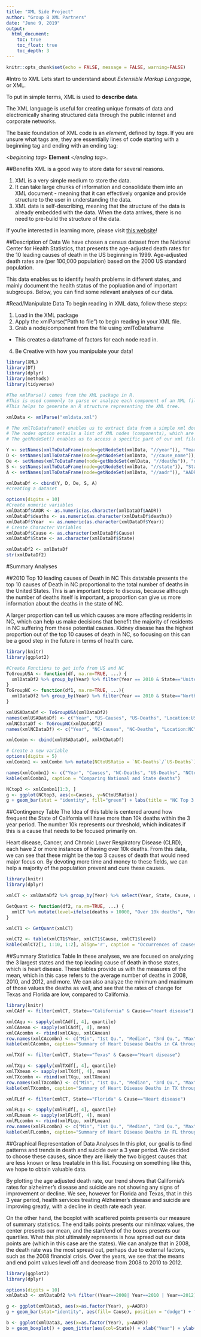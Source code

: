 ```yaml
---
title: "XML Side Project"
author: "Group B XML Partners"
date: "June 9, 2019"
output: 
  html_document:  
    toc: true  
    toc_float: true  
    toc_depth: 3  
---
```


```r
knitr::opts_chunk$set(echo = FALSE, message = FALSE, warning=FALSE)
```

#Intro to XML
Lets start to understand about *Extensible Markup Language*, or XML. 

To put in simple terms, XML is used to **describe data**. 

The XML language is useful for creating unique formats of data and electronically sharing structured data through the public internet and corporate networks. 

The basic foundation of XML code is an *element*, defined by *tags*. If you are unsure what tags are, they are essentially lines of code starting with a beginning tag and ending with an ending tag:

<*beginning tag*> **Element** <*/ending tag*>. 

##Benefits
XML is a good way to store data for several reasons. 

1. XML is a very simple medium to store the data. 
2. It can take large chunks of information and consolidate them into an XML document - meaning that it can effectively organize and provide structure to the user in understanding the data.  
3. XML data is self-describing, meaning that the structure of the data is already embedded with the data. When the data arrives, there is no need to pre-build the structure of the data.

If you're interested in learning more, please visit [this website](https://searchmicroservices.techtarget.com/definition/XML-Extensible-Markup-Language)!

##Description of Data
We have chosen a census dataset from the National Center for Health Statistics, that presents the age-adjusted death rates for the 10 leading causes of death in the US beginning in 1999. Age-adjusted death rates are (per 100,000 population) based on the 2000 US standard population. 

This data enables us to identify health problems in different states, and mainly document the health status of the popluation and of important subgroups. Below, you can find some relevant analyses of our data. 

#Read/Manipulate Data
To begin reading in XML data, follow these steps:

1. Load in the XML package
2. Apply the xmlParse("Path to file") to begin reading in your XML file. 
3. Grab a node/component from the file using xmlToDataframe
  + This creates a dataframe of factors for each node read in. 
4. Be Creative with how you manipulate your data!

```r
library(XML)
library(DT)
library(dplyr)
library(methods)
library(tidyverse)

#The xmlParse() comes from the XML package in R. 
#This is used commonly to parse or analyze each component of an XML file. 
#This helps to generate an R structure representing the XML tree. 

xmlData <- xmlParse("xmldata.xml")

# The xmlToDataframe() enables us to extract data from a simple xml document.  
# The nodes option entails a list of XML nodes (components), which are to be processed
# The getNodeSet() enables us to access a specific part of our xml file. 

Y <- setNames(xmlToDataFrame(node=getNodeSet(xmlData, "//year")), "Year")
D <- setNames(xmlToDataFrame(node=getNodeSet(xmlData, "//cause_name")), "Cause")
De <- setNames(xmlToDataFrame(node=getNodeSet(xmlData, "//deaths")), "deaths")
S <- setNames(xmlToDataFrame(node=getNodeSet(xmlData, "//state")), "State")
A <- setNames(xmlToDataFrame(node=getNodeSet(xmlData, "//aadr")), "AADR")

xmlDataDf <- cbind(Y, D, De, S, A)
#creating a dataset

options(digits = 10)
#Create numeric variables
xmlDataDf$AADR <- as.numeric(as.character(xmlDataDf$AADR))
xmlDataDf$deaths <- as.numeric(as.character(xmlDataDf$deaths))
xmlDataDf$Year  <- as.numeric(as.character(xmlDataDf$Year))
# Create Character Variables
xmlDataDf$Cause <- as.character(xmlDataDf$Cause)
xmlDataDf$State <- as.character(xmlDataDf$State)

xmlDataDf2 <- xmlDataDf
str(xmlDataDf2)
```

#Summary Analyses

##2010 Top 10 leading causes of Death in NC
This datatable presents the top 10 causes of Death in NC proportional to the total number of deaths in the United States. This is an important topic to discuss, because although the number of deaths itself is important, a proportion can give us more information about the deaths in the state of NC. 

A larger proportion can tell us which causes are more affecting residents in NC, which can help us make decisions that benefit the majority of residents in NC suffering from these potential causes. Kidney disease has the highest proportion out of the top 10 causes of death in NC, so focusing on this can be a good step in the future in terms of health care. 

```r
library(knitr)
library(ggplot2)

#Create Functions to get info from US and NC
ToGroupUSA <- function(df, na.rm=TRUE, ...) {
  xmlDataDf2 %>% group_by(Year) %>% filter(Year == 2010 & State=="United States" & Cause!= "All causes") %>% arrange(deaths) 
}
ToGroupNC <- function(df1, na.rm=TRUE, ...){
  xmlDataDf2 %>% group_by(Year) %>% filter(Year == 2010 & State=="North Carolina" & Cause!= "All causes") %>% arrange(deaths)
}

xmlUSADataDf <- ToGroupUSA(xmlDataDf2)
names(xmlUSADataDf) <- c("Year", "US-Causes", "US-Deaths", "Location:USA", "USA-AADR")
xmlNCDataDf <- ToGroupNC(xmlDataDf2)
names(xmlNCDataDf) <- c("Year", "NC-Causes", "NC-Deaths", "Location:NC", "NC-AADR")

xmlCombn <- cbind(xmlUSADataDf, xmlNCDataDf) 

# Create a new variable 
options(digits = 5)
xmlCombn1 <- xmlCombn %>% mutate(NCtoUSRatio = `NC-Deaths`/`US-Deaths`) %>% select(Year, `US-Causes`,`NC-Deaths`, `US-Deaths`, NCtoUSRatio) %>% arrange(-NCtoUSRatio)

names(xmlCombn1) <- c("Year", "Causes", "NC-Deaths", "US-Deaths", "NCtoUSRatio")
kable(xmlCombn1, caption = "Comparing National and State deaths")

NCtop3 <- xmlCombn1[1:3, ]
g <- ggplot(NCtop3, aes(x=Causes, y=NCtoUSRatio))
g + geom_bar(stat = "identity", fill="green") + labs(title = "NC Top 3 Causes of Death by Proportion")
```

##Contingency Table 
The Idea of this table is centered around how frequent the State of California will have more than 10k deaths within the 3 year period. The number 10k represents our threshold, which indicates if this is a cause that needs to be focused primarily on. 

Heart disease, Cancer, and Chronic Lower Respiratory Disease (CLRD), each have 2 or more instances of having over 10k deaths. From this data, we can see that these might be the top 3 causes of death that would need major focus on. By devoting more time and money to these fields, we can help a majority of the population prevent and cure these causes. 

```r
library(knitr)
library(dplyr)

xmlCT <- xmlDataDf2 %>% group_by(Year) %>% select(Year, State, Cause, deaths) %>% filter((State=="California" | State=="Texas" | State=="Florida") & (Year==2008 | Year==2010 | Year==2012) & (Cause!="All causes")) %>% arrange(Year)

GetQuant <- function(df2, na.rm=TRUE, ...) {
  xmlCT %>% mutate(level=ifelse(deaths > 10000, "Over 10k deaths", "Under 10k deaths"))
}

xmlCT1 <- GetQuant(xmlCT)

xmlCT2 <- table(xmlCT1$Year, xmlCT1$Cause, xmlCT1$level)
kable(xmlCT2[1, 1:10, 1:2], align='r', caption = "Occurrences of causes in California with more/less than 10k deaths in 2008, 2010, 2012")

```

##Summary Statistics Table
In these analyses, we are focused on analyzing the 3 largest states and the top leading cause of death in those states, which is heart disease. These tables provide us with the measures of the mean, which in this case refers to the average number of deaths in 2008, 2010, and 2012, and more. We can also analyze the minimum and maximum of those values the deaths as well, and see that the rates of change for Texas and Florida are low, compared to California. 

```r
library(knitr)
xmlCAdf <- filter(xmlCT, State=="California" & Cause=="Heart disease")

xmlCAqu <- sapply(xmlCAdf[, 4], quantile)
xmlCAmean <- sapply(xmlCAdf[, 4], mean)
xmlCAcombn <- rbind(xmlCAqu, xmlCAmean)
row.names(xmlCAcombn) <- c("Min", "1st Qu.", "Median", "3rd Qu.", "Max", "Mean")
kable(xmlCAcombn, caption="Summary of Heart Disease Deaths in CA through 3 years")

xmlTXdf <- filter(xmlCT, State=="Texas" & Cause=="Heart disease")

xmlTXqu <- sapply(xmlTXdf[, 4], quantile)
xmlTXmean <- sapply(xmlTXdf[, 4], mean)
xmlTXcombn <- rbind(xmlTXqu, xmlTXmean)
row.names(xmlTXcombn) <- c("Min", "1st Qu.", "Median", "3rd Qu.", "Max", "Mean")
kable(xmlTXcombn, caption="Summary of Heart Disease Deaths in TX through 3 Years")

xmlFLdf <- filter(xmlCT, State=="Florida" & Cause=="Heart disease")

xmlFLqu <- sapply(xmlFLdf[, 4], quantile)
xmlFLmean <- sapply(xmlFLdf[, 4], mean)
xmlFLcombn <- rbind(xmlFLqu, xmlFLmean)
row.names(xmlFLcombn) <- c("Min", "1st Qu.", "Median", "3rd Qu.", "Max", "Mean")
kable(xmlFLcombn, caption="Summary of Heart Disease Deaths in FL through 3 Years")

```

##Graphical Representation of Data Analyses
In this plot, our goal is to find patterns and trends in death and suicide over a 3 year period. We decided to choose these causes, since they are likely the two biggest causes that are less known or less treatable in this list. Focusing on something like this, we hope to obtain valuable data. 

By plotting the age adjusted death rate, our trend shows that California's rates for alzheimer's disease and suicide are not showing any signs of improvement or decline. We see, however for Florida and Texas, that in this 3 year period, health services treating Alzheimer's disease and suicide are improving greatly, with a decline in death rate each year. 

On the other hand, the boxplot with scattered points presents our measure of summary statistics. The end tails points presents our min/max values, the center presents our mean, and the start/end of the boxes presents our quartiles. What this plot ultimately represents is how spread out our data points are (which in this case are the states). We can analyze that in 2008, the death rate was the most spread out, perhaps due to external factors, such as the 2008 financial crisis. Over the years, we see that the means and end point values level off and decrease from 2008 to 2010 to 2012. 
 
```r
library(ggplot2)
library(dplyr)

options(digits = 10)
xmlData3 <- xmlDataDf2 %>% filter((Year==2008| Year==2010 | Year==2012) & (State=="California" | State=="Texas" | State=="Florida") & (Cause=="Suicide" | Cause== "Alzheimer's disease"))

g <- ggplot(xmlData3, aes(x=as.factor(Year), y=AADR))
g + geom_bar(stat="identity", aes(fill= Cause), position = "dodge") + facet_wrap(~ State) + ylab("Age Adjusted Death Rate") + xlab("Year") + ggtitle("Change in Alzheimer's disease and suicide death rates in 3 year period")

b <- ggplot(xmlData3, aes(x=as.factor(Year), y=AADR))
b + geom_boxplot() + geom_jitter(aes(col=State)) + xlab("Year") + ylab("Age Adjusted Death Rate") + ggtitle("Box Plot of AADR in 3 Largest States in 3 year period")

```